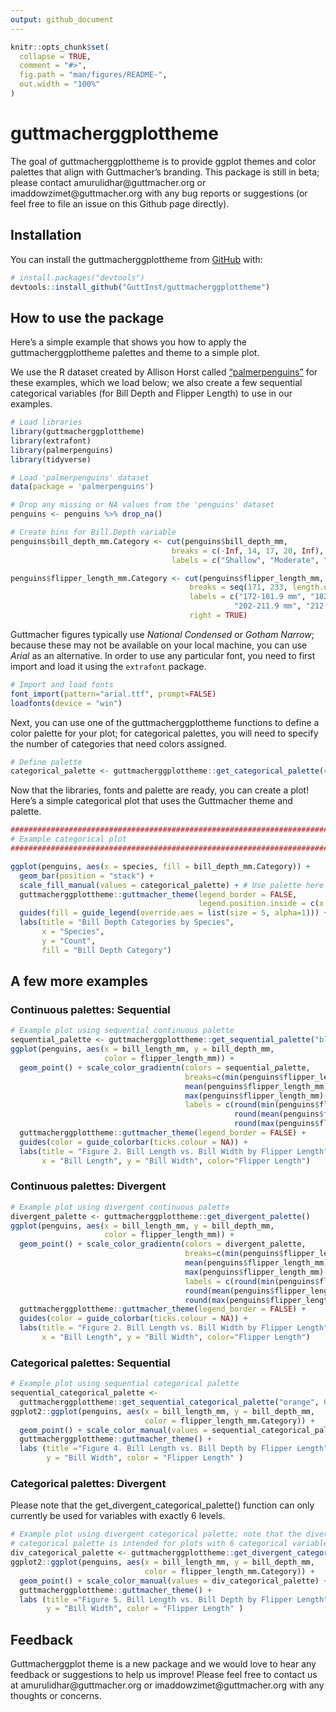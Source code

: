 ```yaml
---
output: github_document
---
```


<!-- README.md is generated from README.Rmd. Please edit that file -->

```r
knitr::opts_chunk$set(
  collapse = TRUE,
  comment = "#>",
  fig.path = "man/figures/README-",
  out.width = "100%"
)
```

# guttmacherggplottheme

<!-- badges: start -->
<!-- badges: end -->

The goal of guttmacherggplottheme is to provide ggplot themes and color palettes that align with Guttmacher's branding. This package is still in beta; please contact amurulidhar@guttmacher.org or imaddowzimet@guttmacher.org with any bug reports or suggestions (or feel free to file an issue on this Github page directly). 

## Installation

You can install the guttmacherggplottheme from [GitHub](https://github.com/) with:

``` r
# install.packages("devtools")
devtools::install_github("GuttInst/guttmacherggplottheme")
```

## How to use the package

Here's a simple example that shows you how to apply the guttmacherggplottheme palettes and theme to a simple plot.  

We use the R dataset created by Allison Horst called ["palmerpenguins"](https://github.com/allisonhorst/palmerpenguins) for these examples, which we load below; we also create a few sequential categorical variables (for Bill Depth and Flipper Length) to use in our examples. 

```r
# Load libraries
library(guttmacherggplottheme)
library(extrafont)
library(palmerpenguins)
library(tidyverse)

# Load 'palmerpenguins' dataset
data(package = 'palmerpenguins')

# Drop any missing or NA values from the 'penguins' dataset
penguins <- penguins %>% drop_na()

# Create bins for Bill.Depth variable
penguins$bill_depth_mm.Category <- cut(penguins$bill_depth_mm, 
                                    breaks = c(-Inf, 14, 17, 20, Inf),
                                    labels = c("Shallow", "Moderate", "Deep", "Very Deep"))

penguins$flipper_length_mm.Category <- cut(penguins$flipper_length_mm,
                                        breaks = seq(171, 233, length.out = 7),  # 6 categories
                                        labels = c("172-181.9 mm", "182-191.9 mm", "192-201.9 mm",
                                                  "202-211.9 mm", "212-221.9 mm", "222+ mm"), 
                                        right = TRUE)


```

Guttmacher figures typically use *National Condensed* or *Gotham Narrow*; because these may not be available on your local machine, you can use *Arial* as an alternative. 
In order to use any particular font, you need to first import and load it using the `extrafont` package. 

```r
# Import and load fonts
font_import(pattern="arial.ttf", prompt=FALSE)
loadfonts(device = "win") 
```

Next, you can use one of the guttmacherggplottheme functions to define a color palette for your plot; for categorical palettes, you will need to specify the number of categories that need colors assigned. 
```r
# Define palette
categorical_palette <- guttmacherggplottheme::get_categorical_palette(4)        
```

Now that the libraries, fonts and palette are ready, you can create a plot!
Here's a simple categorical plot that uses the Guttmacher theme and palette.

```r
################################################################################
# Example categorical plot 
################################################################################

ggplot(penguins, aes(x = species, fill = bill_depth_mm.Category)) +
  geom_bar(position = "stack") +
  scale_fill_manual(values = categorical_palette) + # Use palette here
  guttmacherggplottheme::guttmacher_theme(legend_border = FALSE, 
                                          legend.position.inside = c(x = .875, y = .95)) + 
  guides(fill = guide_legend(override.aes = list(size = 5, alpha=1))) +
  labs(title = "Bill Depth Categories by Species",
       x = "Species",
       y = "Count",
       fill = "Bill Depth Category") 

```

## A few more examples

### Continuous palettes: Sequential 

```r

# Example plot using sequential continuous palette
sequential_palette <- guttmacherggplottheme::get_sequential_palette("blue")     # Define palette
ggplot(penguins, aes(x = bill_length_mm, y = bill_depth_mm, 
                     color = flipper_length_mm)) +
  geom_point() + scale_color_gradientn(colors = sequential_palette,             # Use palette here
                                       breaks=c(min(penguins$flipper_length_mm)+2.5,
                                       mean(penguins$flipper_length_mm), 
                                       max(penguins$flipper_length_mm)-2), 
                                       labels = c(round(min(penguins$flipper_length_mm)),
                                                  round(mean(penguins$flipper_length_mm)),
                                                  round(max(penguins$flipper_length_mm)))) + 
  guttmacherggplottheme::guttmacher_theme(legend_border = FALSE) + 
  guides(color = guide_colorbar(ticks.colour = NA)) +
  labs(title = "Figure 2. Bill Length vs. Bill Width by Flipper Length", 
       x = "Bill Length", y = "Bill Width", color="Flipper Length")
```

### Continuous palettes: Divergent

```r

# Example plot using divergent continuous palette
divergent_palette <- guttmacherggplottheme::get_divergent_palette()             # Define palette   
ggplot(penguins, aes(x = bill_length_mm, y = bill_depth_mm, 
                     color = flipper_length_mm)) +
  geom_point() + scale_color_gradientn(colors = divergent_palette,              # Use palette here
                                       breaks=c(min(penguins$flipper_length_mm)+2.5,
                                       mean(penguins$flipper_length_mm), 
                                       max(penguins$flipper_length_mm)-2), 
                                       labels = c(round(min(penguins$flipper_length_mm)),
                                       round(mean(penguins$flipper_length_mm)),
                                       round(max(penguins$flipper_length_mm)))) + 
  guttmacherggplottheme::guttmacher_theme(legend_border = FALSE) + 
  guides(color = guide_colorbar(ticks.colour = NA)) +
  labs(title = "Figure 2. Bill Length vs. Bill Width by Flipper Length", 
       x = "Bill Length", y = "Bill Width", color="Flipper Length")
```

### Categorical palettes: Sequential

```r

# Example plot using sequential categorical palette
sequential_categorical_palette <- 
  guttmacherggplottheme::get_sequential_categorical_palette("orange", 6)        # Define palette
ggplot2::ggplot(penguins, aes(x = bill_length_mm, y = bill_depth_mm, 
                              color = flipper_length_mm.Category)) +
  geom_point() + scale_color_manual(values = sequential_categorical_palette) +  # Use palette here
  guttmacherggplottheme::guttmacher_theme() + 
  labs (title ="Figure 4. Bill Length vs. Bill Depth by Flipper Length", x = "Bill Length", 
        y = "Bill Width", color = "Flipper Length" ) 

```

### Categorical palettes: Divergent

Please note that the get_divergent_categorical_palette() function can only currently be used for variables with exactly 6 levels.

```r

# Example plot using divergent categorical palette; note that the divergent 
# categorical palette is intended for plots with 6 categorical variables
div_categorical_palette <- guttmacherggplottheme::get_divergent_categorical_palette()
ggplot2::ggplot(penguins, aes(x = bill_length_mm, y = bill_depth_mm, 
                              color = flipper_length_mm.Category)) + 
  geom_point() + scale_color_manual(values = div_categorical_palette) +         # Use palette here
  guttmacherggplottheme::guttmacher_theme() + 
  labs (title ="Figure 5. Bill Length vs. Bill Depth by Flipper Length", x = "Bill Length", 
        y = "Bill Width", color = "Flipper Length" ) 

```

## Feedback

Guttmacherggplot theme is a new package and we would love to hear any feedback or suggestions to help us improve! Please feel free to contact us at amurulidhar@guttmacher.org or imaddowzimet@guttmacher.org with any thoughts or concerns. 
